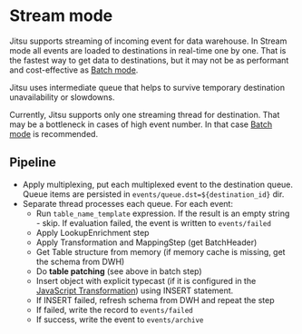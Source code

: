 # Stream mode

Jitsu supports streaming of incoming event for data warehouse.
In Stream mode all events are loaded to destinations in real-time one by one.
That is the fastest way to get data to destinations, but it may not be as performant and cost-effective as [Batch mode](/docs/other-features/batches).

Jitsu uses intermediate queue that helps to survive temporary destination unavailability or slowdowns.

Currently, Jitsu supports only one streaming thread for destination.
That may be a bottleneck in cases of high event number. In that case  [Batch mode](/docs/other-features/batches) is recommended.

## Pipeline

* Apply multiplexing, put each multiplexed event to the destination queue. Queue items are persisted in `events/queue.dst=${destination_id}` dir.
* Separate thread processes each queue. For each event:
  * Run `table_name_template` expression. If the result is an empty string - skip. If evaluation failed, the event is written to `events/failed`
  * Apply LookupEnrichment step
  * Apply Transformation and MappingStep (get BatchHeader)
  * Get Table structure from memory (if memory cache is missing, get the schema from DWH)
  * Do **table patching** (see above in batch step)
  * Insert object with explicit typecast (if it is configured in the [JavaScript Transformation](/docs/other-features/javascript-transform)) using INSERT statement.
  * If INSERT failed, refresh schema from DWH and repeat the step
  * If failed, write the record to `events/failed`
  * If success, write the event to `events/archive`